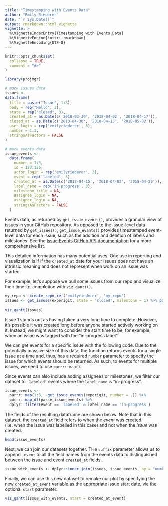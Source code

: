 ```yaml
---
title: "Timestamping with Events Data"
author: "Emily Riederer"
date: "`r Sys.Date()`"
output: rmarkdown::html_vignette
vignette: >
  %\VignetteIndexEntry{Timestamping with Events Data}
  %\VignetteEngine{knitr::rmarkdown}
  %\VignetteEncoding{UTF-8}
---
```


```r
knitr::opts_chunk$set(
  collapse = TRUE,
  comment = "#>"
)

library(projmgr)
```

```r
# mock issues data
issues <-
data.frame(
  title = paste("Issue", 1:3),
  body = rep("Hello", 3),
  state = rep("closed", 3),
  created_at = as.Date(c('2018-03-30', '2018-04-02', '2018-04-17')),
  closed_at = as.Date(c('2018-04-30', '2018-04-15', '2018-05-02')),
  user_login = rep('emilyriederer', 3),
  number = 1:3,
  stringsAsFactors = FALSE
)

# mock events data
issue_events <-
  data.frame(
    number = 1:3,
    id = 123:125,
    actor_login = rep('emilyriederer', 3),
    event = rep('labeled', 3),
    created_at = as.Date(c('2018-04-15', '2018-04-02', '2018-04-20')),
    label_name = rep('in-progress', 3),
    milestone_title = NA,
    assignee_login = NA,
    assigner_login = NA,
    stringsAsFactors = FALSE
  )
```


Events data, as returned by `get_issue_events()`, provides a granular view of issues in your GitHub repository. As opposed to the issue-level data returned by `get_issues()`, `get_issue_events()` provides timestamped event-level data for each issue, such as the addition and deletion of labels and milestones. See the [Issue Events GitHub API documentation](https://developer.github.com/v3/issues/events/) for a more comprehensive list.

This detailed information has many potential uses. One use in reporting and visualization is if if the `created_at` date for your issues does not have an intrinsic meaning and does not represent when work on an issue was started. 

For example, let's suppose we pull some issues from our repo and visualize their time-to-completion with `viz_gantt()`.

```r
my_repo <- create_repo_ref('emilyriederer', 'my_repo')
issues <- get_issues(experigit, state = 'closed', milestone = 1) %>% parse_issues()
```

```r
viz_gantt(issues)
```

Issue 1 stands out as having taken a very long time to complete. However, it's possible it was created long before anyone started actively working on it. Instead, we might want to consider the start time to be, for example, when an issue was tagged with the "in-progress label".

We can get events for a specific issue with the following code. Due to the potentially massive size of this data, the function returns events for a single issue at a time and, thus, has a required `number` parameter to specify the issue for which events should be returned. As such, to events for multiple issues, we need to use `purrr::map()`.

Since events can also include adding assignees or milestones, we filter our dataset to `'labeled'` events where the `label_name` is "in-progress". 

```r
issue_events <- 
  purrr::map(1:3, ~get_issue_events(experigit, number = .)) %>% 
  purrr::map_df(parse_issue_events) %>%
  dplyr::filter(event == 'labeled' & label_name == 'in-progress')
```

The fields of the resulting dataframe are shown below. Note that in this dataset, the `created_at` field refers to when the *event* was created (i.e. when the issue was labelled in this case) and not when the *issue* was created.

```r
head(issue_events)
```

Next, we can join our datasets together. THe `suffix` parameter allows us to append `_event` to all the field names from the events data to distinguished between the issue and event `created_at` fields.

```r
issue_with_events <- dplyr::inner_join(issues, issue_events, by = "number", suffix = c("", "_event"))
```

Finally, we can use this new dataset to remake our plot by specifying the new `created_at_event` variable as the appropriate issue start date, via the optional `start` parameter.

```r
viz_gantt(issue_with_events, start = created_at_event)
```


